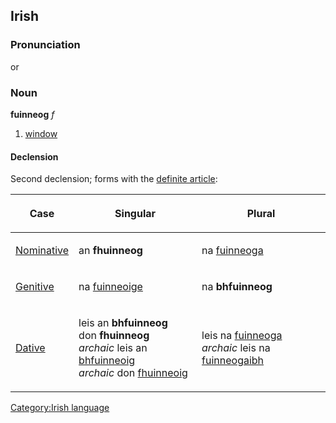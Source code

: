 ==Irish==
===Pronunciation===
{{IPA|[ˈfiɲoːg]}} or {{IPA|[fiˈɲoːg]}}
===Noun===
'''fuinneog''' ''f''
#[[window]]
====Declension====
Second declension; forms with the [[definite article]]:
{|{{prettytable100}}
!Case
!Singular
!Plural
|-
| [[Nominative]]
| an '''fhuinneog'''
| na [[fuinneoga]]
|-
| [[Genitive]]
| na [[fuinneoige]]
| na '''bhfuinneog'''
|-
| [[Dative]]
| leis an '''bhfuinneog'''<br>don '''fhuinneog'''<br>''archaic'' leis an [[fuinneoig|bhfuinneoig]]<br>''archaic'' don [[fuinneoig|fhuinneoig]]
| leis na [[fuinneoga]]<br>''archaic'' leis na [[fuinneogaibh]]
|}

[[Category:Irish language]]